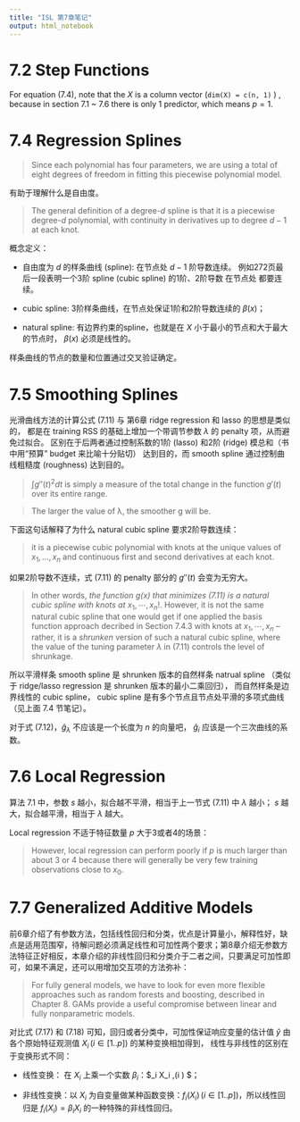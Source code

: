 ```yaml
---
title: "ISL 第7章笔记"
output: html_notebook
---
```


# 7.2 Step Functions

For equation (7.4), note that the $X$ is a column vector (`dim(X) = c(n, 1)` ) , because in section 7.1 ~ 7.6 there is only 1 predictor, which means $p = 1$.

# 7.4 Regression Splines

> Since each polynomial has four parameters, we are using a total of eight degrees of freedom in fitting this piecewise polynomial model.

有助于理解什么是自由度。

> The general definition of a degree-*d* spline is that it is a piecewise degree-*d* polynomial,
> with continuity in derivatives up to degree $d − 1$ at each knot.

概念定义：

* 自由度为 $d$ 的样条曲线 (spline):  在节点处 $d-1$ 阶导数连续。
  例如272页最后一段表明一个3阶 spline (cubic spline) 的1阶、2阶导数 在节点处 都要连续。

* cubic spline: 3阶样条曲线，在节点处保证1阶和2阶导数连续的 $\beta(x)$；

* natural spline: 有边界约束的spline，也就是在 $X$ 小于最小的节点和大于最大的节点时，
  $\beta(x)$ 必须是线性的。

样条曲线的节点的数量和位置通过交叉验证确定。

# 7.5 Smoothing Splines

光滑曲线方法的计算公式 (7.11) 与 第6章 ridge regression 和 lasso 的思想是类似的，
都是在 training RSS 的基础上增加一个带调节参数 $\lambda$ 的 penalty 项，从而避免过拟合。
区别在于后两者通过控制系数的1阶 (lasso) 和2阶 (ridge) 模总和（书中用“预算” budget 来比喻十分贴切）
达到目的，而 smooth spline 通过控制曲线粗糙度 (roughness) 达到目的。

> $\int g''(t)^2dt$ is simply a measure of the total change in the function $g'(t)$ over its entire range.

> The larger the value of λ, the smoother g will be.

下面这句话解释了为什么 natural cubic spline 要求2阶导数连续：

> it is a piecewise cubic polynomial with knots at the unique values of $x_1, \dots, x_n$ and continuous first and second derivatives at each knot.

如果2阶导数不连续，式 (7.11) 的 penalty 部分的 $g''(t)$ 会变为无穷大。

> In other words, *the function g(x) that minimizes (7.11) is a natural cubic spline with knots
> at* $x_1, \cdots, x_n$!. However, it is not the same natural cubic spline that one would get
> if one applied the basis function approach decribed in Section 7.4.3 with knots
> at $x_1, \cdots, x_n$ -- rather, it is a *shrunken* version of such a natural cubic spline,
> where the value of the tuning parameter $\lambda$ in (7.11) controls the level of shrunkage.

所以平滑样条 smooth spline 是 shrunken 版本的自然样条 natrual spline
（类似于 ridge/lasso regression 是 shrunken 版本的最小二乘回归），
而自然样条是边界线性的 cubic spline，
cubic spline 是有多个节点且节点处平滑的多项式曲线（见上面 7.4 节笔记）。

对于式 (7.12)，$\hat g_\lambda$ 不应该是一个长度为 $n$ 的向量吧，
$\hat g_i$ 应该是一个三次曲线的系数。

# 7.6 Local Regression

算法 7.1 中，参数 $s$ 越小，拟合越不平滑，相当于上一节式 (7.11) 中 $\lambda$ 越小；
$s$ 越大，拟合越平滑，相当于 $\lambda$ 越大。

Local regression 不适于特征数量 $p$ 大于3或者4的场景：

> However, local regression can perform poorly if $p$ is much larger than about 3 or 4 because there will generally be very few training observations close to $x_0$.

# 7.7 Generalized Additive Models

前6章介绍了有参数方法，包括线性回归和分类，优点是计算量小，解释性好，缺点是适用范围窄，待解问题必须满足线性和可加性两个要求；第8章介绍无参数方法特征正好相反，本章介绍的非线性回归和分类介于二者之间，只要满足可加性即可，如果不满足，还可以用增加交互项的方法弥补：

> For fully general models, we have to look for even more flexible approaches  such as random forests and boosting, described in Chapter 8. GAMs provide
a useful compromise between linear and fully nonparametric models.

对比式 (7.17) 和 (7.18) 可知，回归或者分类中，可加性保证响应变量的估计值 $\hat y$ 由各个原始特征观测值 $X_i \,(i \in [1..p])$ 的某种变换相加得到，
线性与非线性的区别在于变换形式不同：

* 线性变换： 在 $X_i$ 上乘一个实数 $\beta_i$：$\beta_i X_i \,(i \in [1..p]) $；

* 非线性变换：以 $X_i$ 为自变量做某种函数变换：$f_i(X_i) \,(i \in [1..p])$，所以线性回归是 $f_i(X_i) = \beta_i X_i$ 的一种特殊的非线性回归。

